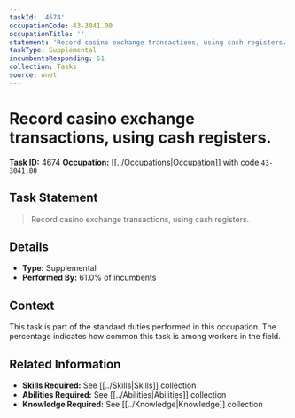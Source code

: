 ```yaml
---
taskId: '4674'
occupationCode: 43-3041.00
occupationTitle: ''
statement: 'Record casino exchange transactions, using cash registers.'
taskType: Supplemental
incumbentsResponding: 61
collection: Tasks
source: onet
---
```

# Record casino exchange transactions, using cash registers.

**Task ID:** 4674
**Occupation:** [[../Occupations|Occupation]] with code `43-3041.00`

## Task Statement

> Record casino exchange transactions, using cash registers.

## Details

- **Type:** Supplemental
- **Performed By:** 61.0% of incumbents

## Context

This task is part of the standard duties performed in this occupation. The percentage indicates how common this task is among workers in the field.

## Related Information

- **Skills Required:** See [[../Skills|Skills]] collection
- **Abilities Required:** See [[../Abilities|Abilities]] collection
- **Knowledge Required:** See [[../Knowledge|Knowledge]] collection
